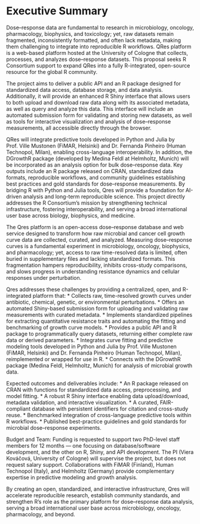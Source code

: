 # Executive Summary

Dose–response data are fundamental to research in microbiology, oncology, pharmacology, biophysics, and toxicology; yet, raw datasets remain fragmented, inconsistently formatted, and often lack metadata, making them challenging to integrate into reproducible R workflows. QRes platform is a web-based platform hosted at the University of Cologne that collects, processes, and analyzes dose–response datasets. This proposal seeks R Consortium support to expand QRes into a fully R-integrated, open-source resource for the global R community.

The project aims to deliver a public API and an R package designed for standardized data access, database storage, and data analysis. Additionally, it will provide an enhanced R Shiny interface that allows users to both upload and download raw data along with its associated metadata, as well as query and analyze this data. This interface will include an automated submission form for validating and storing new datasets, as well as tools for interactive visualization and analysis of dose–response measurements, all accessible directly through the browser.

QRes will integrate predictive tools developed in Python and Julia by Prof. Ville Mustonen (FiMAR, Helsinki) and Dr. Fernanda Pinheiro (Human Technopol, Milan), enabling cross-language interoperability. In addition, the DGrowthR package (developed by Medina Feldl at Helmholtz, Munich) will be incorporated as an analysis option for bulk dose–response data.
Key outputs include an R package released on CRAN, standardized data formats, reproducible workflows, and community guidelines establishing best practices and gold standards for dose–response measurements. By bridging R with Python and Julia tools, Qres will provide a foundation for AI-driven analysis and long-term reproducible science.
This project directly addresses the R Consortium’s mission by strengthening technical infrastructure, fostering interoperability, and serving a broad international user base across biology, biophysics, and medicine.

The Qres platform is an open-access dose–response database and web service designed to transform how raw microbial and cancer cell growth curve data are collected, curated, and analyzed. Measuring dose–response curves is a fundamental experiment in microbiology, oncology, biophysics, and pharmacology; yet, access to raw time-resolved data is limited, often buried in supplementary files and lacking standardized formats. This fragmentation hampers reproducibility, inhibits cross-study comparisons, and slows progress in understanding resistance dynamics and cellular responses under perturbation.

Qres addresses these challenges by providing a centralized, open, and R-integrated platform that:
* Collects raw, time-resolved growth curves under antibiotic, chemical, genetic, or environmental perturbations.
* Offers an automated Shiny-based submission form for uploading and validating raw measurements with curated metadata.
* Implements standardized pipelines for extracting quantitative resistance traits and automating the fitting and benchmarking of growth curve models.
* Provides a public API and R package to programmatically query datasets, returning either complete raw data or derived parameters.
* Integrates curve fitting and predictive modeling tools developed in Python and Julia by Prof. Ville Mustonen (FiMAR, Helsinki) and Dr. Fernanda Pinheiro (Human Technopol, Milan), reimplemented or wrapped for use in R.
* Connects with the DGrowthR package (Medina Feldl, Helmholtz, Munich) for analysis of microbial growth data.

Expected outcomes and deliverables include:
* An R package released on CRAN with functions for standardized data access, preprocessing, and model fitting.
* A robust R Shiny interface enabling data upload/download, metadata validation, and interactive visualization.
* A curated, FAIR-compliant database with persistent identifiers for citation and cross-study reuse.
* Benchmarked integration of cross-language predictive tools within R workflows.
* Published best-practice guidelines and gold standards for microbial dose–response experiments.

Budget and Team: Funding is requested to support two PhD-level staff members for 12 months — one focusing on database/software development, and the other on R, Shiny, and API development. The PI (Viera Kováčová, University of Cologne) will supervise the project, but does not request salary support. Collaborations with FiMAR (Finland), Human Technopol (Italy), and Helmholtz (Germany) provide complementary expertise in predictive modeling and growth analysis.

By creating an open, standardized, and interactive infrastructure, Qres will accelerate reproducible research, establish community standards, and strengthen R’s role as the primary platform for dose–response data analysis, serving a broad international user base across microbiology, oncology, pharmacology, and beyond.

